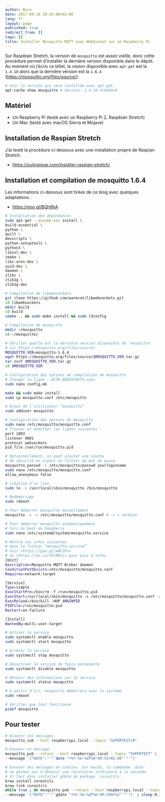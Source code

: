 ```yaml
---
author: Nico
date: 2017-09-18 18:43:00+02:00
lang: fr
layout: page
published: true
redirect_from: []
tags: []
title: Installer Mosquitto MQTT avec WebSocket sur un Raspberry Pi
---
```


Sur Raspbian Stretch, la version de `mosquitto` est assez vieille, donc cette procédure permet d’installer la dernière version disponible dans le dépôt.
Au moment où j’écris ce billet, la vesion disponible avec `apt-get` est la `1.4.10` alors que la dernière version est la `1.6.4` (<https://mosquitto.org/files/source/>).

```bash
# Voir la version qui sera installée avec apt-get.
apt-cache show mosquitto # Version: 1.4.10-3+deb9u4
```

## Matériel

-   Un Raspberry Pi (testé avec un Raspberry Pi 2, Raspbian Stretch)
-   Un Mac (testé avec macOS Sierra et Mojave)

## Installation de Raspian Stretch

J’ai testé la procédure ci-dessous avec une installation propre de Raspian Stretch.

-   <https://ouilogique.com/installer-raspian-stretch/>

## Installation et compilation de mosquitto 1.6.4

Les informations ci-dessous sont tirées de ce blog avec quelques adaptations :

-   <https://goo.gl/BQh6hA>

```bash
# Installation des dépendances
sudo apt-get --assume-yes install \
build-essential \
python \
quilt \
devscripts \
python-setuptools \
python3 \
libssl-dev \
cmake \
libc-ares-dev \
uuid-dev \
daemon \
zlibc \
zlib1g \
zlib1g-dev

# Compilation de libwebsockets
git clone https://github.com/warmcat/libwebsockets.git
cd libwebsockets
mkdir build
cd build
cmake .. && sudo make install && sudo ldconfig

# Compilation de mosquitto
mkdir ~/mosquitto
cd ~/mosquitto/

# Vérifier quelle est la dernière version disponible de `mosquitto`
# sur https://mosquitto.org/files/source/
MOSQUITTO_VER=mosquitto-1.6.4
wget https://mosquitto.org/files/source/$MOSQUITTO_VER.tar.gz
tar zxvf $MOSQUITTO_VER.tar.gz
cd $MOSQUITTO_VER

# Configuration des options de compilation de mosquitto
# Changer la ligne : WITH_WEBSOCKETS:=yes
sudo nano config.mk

make && sudo make install
sudo cp mosquitto.conf /etc/mosquitto

# Ajout de l’utilisateur “mosquitto”
sudo adduser mosquitto

# Configuration des options de mosquitto
sudo nano /etc/mosquitto/mosquitto.conf
# Trouver et modifier les lignes suivantes :
port 1883
listener 9001
protocol websockets
pid_file /var/run/mosquitto.pid

# Optionnellement, on peut ajouter une couche
# de sécurité en créant un fichier de mot de passe
mosquitto_passwd -c /etc/mosquitto/passwd yourloginname
sudo nano /etc/mosquitto/mosquitto.conf
allow_anonymous false

# Création d’un lien
sudo ln -s /usr/local/sbin/mosquitto /bin/mosquitto

# Redémarrage
sudo reboot

# Pour démarrer mosquitto manuellement
mosquitto -v -c /etc/mosquitto/mosquitto.conf # -v = verbose

# Pour démarrer mosquitto automatiquement
# lors du boot du Raspberry
sudo nano /etc/systemd/system/mosquitto.service

# Mettre les infos suivantes
# dans le fichier “mosquitto.service”
# Voir <https://goo.gl/wMCZFv>
# ou <https://do.co/2hrMEtL> pour plus d’infos
[Unit]
Description=Mosquitto MQTT Broker daemon
ConditionPathExists=/etc/mosquitto/mosquitto.conf
Requires=network.target

[Service]
Type=simple
ExecStartPre=/bin/rm -f /run/mosquitto.pid
ExecStart=/usr/local/sbin/mosquitto -c /etc/mosquitto/mosquitto.conf -d
ExecReload=/bin/kill -HUP $MAINPID
PIDFile=/run/mosquitto.pid
Restart=on-failure

[Install]
WantedBy=multi-user.target

# Activer le service
sudo systemctl enable mosquitto
sudo systemctl start mosquitto

# Arrêter le service
sudo systemctl stop mosquitto

# Désactiver le service de façon permanente
sudo systemctl disable mosquitto

# Obtenir des informations sur le service
sudo systemctl status mosquitto

# À partir d’ici, mosquitto démarrera avec le système
sudo reboot

# Vérifier que tout fonctionne
pidof mosquitto
```

## Pour tester

```bash
# Écouter les messages.
mosquitto_sub --host raspberrypi.local --topic "SUPERTEST/#"
```

```bash
# Envoyer un message.
mosquitto_pub --retain --host raspberrypi.local --topic "SUPERTEST" \
--message '{"DATE":"'"`date "+%Y-%m-%dT%H:%M:%S+02:00"`"'"}'
```

```bash
# Envoyer des messages en continu. Sur macOS, la commande `date`
# ne permet pas d’obtenir une résolution inférieure à la seconde.
# Il faut donc installer gdate du package `coreutils`.
brew install coreutils
brew link coreutils
while true ; do mosquitto_pub --retain --host raspberrypi.local --topic "SUPERTEST" \
--message '{"DATE":"'"`gdate "+%Y-%m-%dT%H:%M:%6N+%Z"`"'"}' ; sleep 0.1 ; done
```

<!--
## Installation de Mosquitto MQTT

-   Sur le Mac, ouvrir le Terminal et taper la commande `ssh pi@raspberrypi.local`.
    Quand SSH demande d’autoriser la connexion, répondre `yes` en toutes lettres, puis entrer le mot de passe par défaut `raspberry`.
-   Changer la zone horaire avec `sudo raspi-config`, puis sélectionner `4 Localisation Options/I2 Change Timezone`.
-   Installer les mises à jour du système :

```bash
sudo apt-get update # ~ 2 min
sudo apt-get upgrade # ~ 12 min
sudo apt-get dist-upgrade # ~ 0 min
```

-   Installer GNU `screen` :

```bash
sudo apt-get install screen
nano ~/.screenrc
# Ajouter l’instruction suivante dans ~/.screenrc
shell -$SHELL
```

-   Installer `mosquitto` :

```bash
sudo apt-get install mosquitto mosquitto-clients python-mosquitto
```

-   Pour les tests, il faut commenter la ligne suivante dans le fichier `mosquitto.conf`

```bash
sudo nano /etc/mosquitto/conf.d/mosquitto.conf
# Et commenter la ligne ci-dessous
# password_file /etc/mosquitto/passwd
```

-   Le deamon `mosquitto` accepte les commandes suivantes :

```bash
sudo /etc/init.d/mosquitto status
sudo /etc/init.d/mosquitto start
sudo /etc/init.d/mosquitto stop
sudo /etc/init.d/mosquitto reload
sudo /etc/init.d/mosquitto try-restart
```

Il y a deux fichiers de configuration et les deux semblent être utilisés

```bash
/etc/mosquitto/mosquitto.conf # ⇒ configuration globale
/etc/mosquitto/conf.d/mosquitto.conf # ⇒ configuration pour le daemon
```

/var/log/mosquitto/mosquitto.log
/var/lib/mosquitto/mosquitto.db

mosquitto_sub -h test.mosquitto.org -t "SMBA38/#" –v

pi@raspberrypi:~$ mosquitto_pub -h test.mosquitto.org -t SMBA38/temps/Ext -m 17
pi@raspberrypi:~$ mosquitto_pub -h test.mosquitto.org -t SMBA38/temps/Ext -m 15
pi@raspberrypi:~$ mosquitto_pub -h test.mosquitto.org -t SMBA38/temps/Int -m 21

brew install mosquitto

/usr/local/etc/mosquitto/mosquitto.conf

brew services start mosquitto

mosquitto -c /usr/local/etc/mosquitto/mosquitto.conf

[1]: https://www.raspberrypi.org/downloads/raspbian/
[2]: https://etcher.io/
-->
